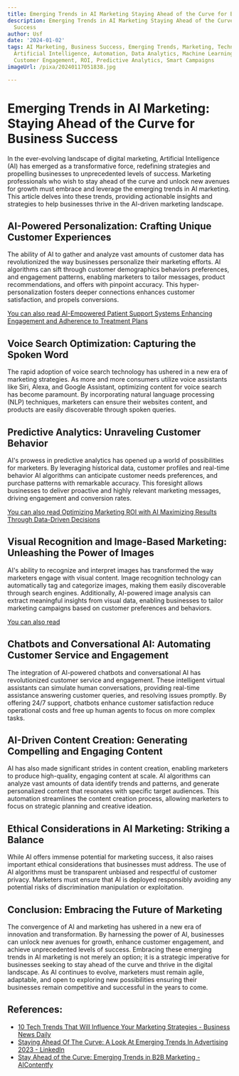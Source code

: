```yaml
---
title: Emerging Trends in AI Marketing Staying Ahead of the Curve for Business Success
description: Emerging Trends in AI Marketing Staying Ahead of the Curve for Business
  Success
author: Usf
date: '2024-01-02'
tags: AI Marketing, Business Success, Emerging Trends, Marketing, Technology, Innovation,
  Artificial Intelligence, Automation, Data Analytics, Machine Learning, Personalization,
  Customer Engagement, ROI, Predictive Analytics, Smart Campaigns
imageUrl: /pixa/20240117051838.jpg

---
```

# Emerging Trends in AI Marketing: Staying  Ahead of the Curve for Business Success

In the ever-evolving  landscape of digital marketing,  Artificial Intelligence (AI) has emerged as a  transformative force,  redefining strategies and propelling businesses  to unprecedented levels of success. Marketing professionals who wish to stay ahead of the curve and unlock new avenues for growth must embrace and leverage the emerging  trends in AI marketing. This article delves into these trends, providing actionable insights and strategies to help  businesses thrive in the AI-driven marketing landscape.

## AI-Powered Personalization: Crafting Unique Customer Experiences

The ability of AI to gather and  analyze vast amounts of customer data has revolutionized the  way businesses personalize their marketing efforts. AI algorithms can sift  through customer demographics behaviors preferences, and engagement patterns, enabling marketers to tailor messages, product recommendations, and offers with pinpoint accuracy. This hyper-personalization fosters deeper  connections enhances customer satisfaction, and propels conversions.

[You can also  read AI-Empowered Patient Support Systems Enhancing Engagement and Adherence to Treatment Plans](AI-Empowered%20Patient%20Support%20Systems%20Enhancing%20Engagement%20and%20Adherence%20to%20Treatment%20Plans)


## Voice Search Optimization: Capturing the Spoken  Word

The rapid adoption of  voice search technology has ushered in a new era of marketing strategies. As more and more consumers utilize voice  assistants like Siri, Alexa, and Google Assistant, optimizing content  for voice search has become paramount. By incorporating natural  language processing (NLP) techniques, marketers can ensure  their websites content, and  products  are easily discoverable through spoken queries.

## Predictive Analytics: Unraveling Customer Behavior

AI's prowess in predictive analytics has opened up a world of possibilities for marketers. By leveraging historical data, customer profiles and real-time behavior AI algorithms can  anticipate customer needs preferences, and purchase patterns  with remarkable accuracy.  This foresight allows businesses  to deliver proactive and highly relevant marketing  messages, driving  engagement and conversion rates.

[You  can also  read Optimizing  Marketing ROI with AI Maximizing  Results Through Data-Driven Decisions](Optimizing%20Marketing%20ROI%20with%20AI%20Maximizing%20Results%20Through%20Data-Driven%20Decisions)


## Visual Recognition  and Image-Based Marketing:  Unleashing the Power of Images

AI's  ability to recognize and  interpret images has  transformed the way marketers engage with visual content.  Image recognition technology can automatically tag and categorize images, making them  easily discoverable through search engines. Additionally, AI-powered image analysis can extract meaningful insights from visual data, enabling businesses to tailor marketing campaigns based on  customer preferences  and  behaviors.

[You can also read ]()


## Chatbots and Conversational AI: Automating Customer Service and  Engagement

The integration of AI-powered chatbots and conversational AI has  revolutionized customer service  and engagement. These intelligent virtual assistants can simulate human  conversations, providing real-time assistance  answering customer queries, and  resolving issues promptly. By offering 24/7 support, chatbots enhance customer satisfaction reduce operational costs and free up human agents to focus on more complex tasks.

## AI-Driven Content Creation: Generating Compelling and Engaging Content

AI has also made significant strides  in content creation, enabling marketers to produce high-quality, engaging content at scale. AI algorithms can analyze vast amounts of data identify trends and patterns, and generate personalized content that resonates with specific target audiences. This automation streamlines the content creation process, allowing marketers to focus on strategic planning and creative  ideation.

## Ethical Considerations in AI Marketing: Striking a Balance

While AI offers immense potential for marketing success, it also raises important ethical considerations that businesses must  address. The use  of AI algorithms must be  transparent unbiased and respectful of customer  privacy.  Marketers must ensure that  AI is deployed responsibly avoiding any potential risks of discrimination  manipulation or exploitation.

## Conclusion: Embracing the Future of Marketing

The  convergence of AI and marketing has ushered in a new era of innovation and transformation. By harnessing  the power of AI, businesses can unlock new avenues for growth, enhance customer engagement, and achieve unprecedented levels of success. Embracing these emerging trends in  AI marketing is not merely an option; it is a strategic imperative for businesses seeking to stay ahead of the curve and  thrive in the digital  landscape. As AI continues  to evolve, marketers must remain agile, adaptable, and open  to exploring new possibilities ensuring their businesses remain competitive and successful in the years  to come.

## References:
- [10 Tech Trends That Will Influence Your Marketing Strategies - Business News Daily](https://www.businessnewsdaily.com/8564-future-of-marketing.html)
- [Staying Ahead Of The Curve: A Look At Emerging Trends In Advertising 2023 - LinkedIn](https://www.linkedin.com/pulse/staying-ahead-curve-look-emerging-trends-advertising-2023?trk=pulse-article_more-articles_related-content-card)
- [Stay Ahead of the Curve: Emerging Trends in B2B Marketing - AIContentfy](https://aicontentfy.com/en/blog/stay-ahead-of-curve-emerging-trends-in-marketing)
